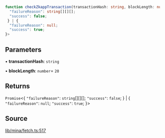 ```ts
function checkZkappTransaction(transactionHash: string, blockLength: number): Promise<{
  "failureReason": string[][][];
  "success": false;
 } | {
  "failureReason": null;
  "success": true;
}>
```

## Parameters

• **transactionHash**: `string`

• **blockLength**: `number`= `20`

## Returns

`Promise`\<\{
  `"failureReason"`: `string`[][][];
  `"success"`: `false`;
 \} \| \{
  `"failureReason"`: `null`;
  `"success"`: `true`;
 \}\>

## Source

[lib/mina/fetch.ts:517](https://github.com/o1-labs/o1js/blob/6ebbc23710f6de023fea6d83dc93c5a914c571f2/src/lib/mina/fetch.ts#L517)
